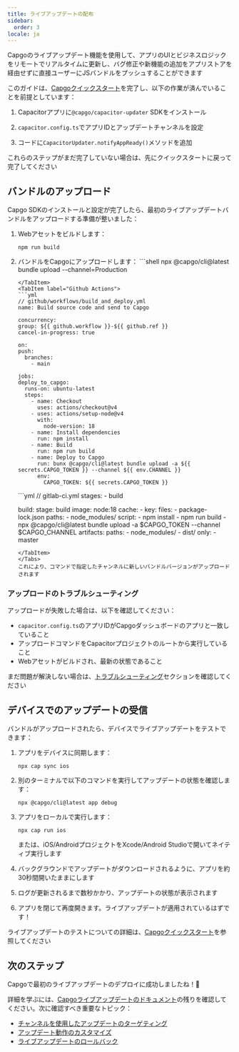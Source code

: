 ```yaml
---
title: ライブアップデートの配布
sidebar:
  order: 3
locale: ja
---
```



Capgoのライブアップデート機能を使用して、アプリのUIとビジネスロジックをリモートでリアルタイムに更新し、バグ修正や新機能の追加をアプリストアを経由せずに直接ユーザーにJSバンドルをプッシュすることができます

このガイドは、[Capgoクイックスタート](/docs/getting-started/quickstart)を完了し、以下の作業が済んでいることを前提としています：

<Steps>

1. Capacitorアプリに`@capgo/capacitor-updater` SDKをインストール

2. `capacitor.config.ts`でアプリIDとアップデートチャンネルを設定

3. コードに`CapacitorUpdater.notifyAppReady()`メソッドを追加

</Steps>

これらのステップがまだ完了していない場合は、先にクイックスタートに戻って完了してください

<LinkCard href="/docs/getting-started/add-an-app/" title="アプリを追加" description="Capgoアカウントにアプリを追加し、アプリにプラグインをインストールする" />

## バンドルのアップロード

Capgo SDKのインストールと設定が完了したら、最初のライブアップデートバンドルをアップロードする準備が整いました：

1. Webアセットをビルドします：
   ```shell
   npm run build
   ```

2. バンドルをCapgoにアップロードします：
    <Tabs>
      <TabItem label="Console">
        ```shell
      npx @capgo/cli@latest bundle upload --channel=Production
      ```
      </TabItem>
      <TabItem label="Github Actions">
      ```yml
      // github/workflows/build_and_deploy.yml
    name: Build source code and send to Capgo

    concurrency:
      group: ${{ github.workflow }}-${{ github.ref }}
      cancel-in-progress: true

    on:
      push:
        branches:
          - main

    jobs:
      deploy_to_capgo:
        runs-on: ubuntu-latest
        steps:
          - name: Checkout
            uses: actions/checkout@v4
          - uses: actions/setup-node@v4
            with:
              node-version: 18
          - name: Install dependencies
            run: npm install
          - name: Build
            run: npm run build
          - name: Deploy to Capgo
            run: bunx @capgo/cli@latest bundle upload -a ${{ secrets.CAPGO_TOKEN }} --channel ${{ env.CHANNEL }}
            env:
              CAPGO_TOKEN: ${{ secrets.CAPGO_TOKEN }}
      ```
      </TabItem>
      <TabItem label="Gitlab">
      ```yml
      // gitlab-ci.yml
      stages:
        - build

      build:
        stage: build
        image: node:18
        cache:
          - key:
              files:
                - package-lock.json
            paths:
              - node_modules/
        script:
          - npm install
          - npm run build
          - npx @capgo/cli@latest bundle upload -a $CAPGO_TOKEN --channel $CAPGO_CHANNEL
        artifacts:
          paths:
            - node_modules/
            - dist/
        only:
          - master
      ```
      </TabItem>
    </Tabs>
   これにより、コマンドで指定したチャンネルに新しいバンドルバージョンがアップロードされます

### アップロードのトラブルシューティング

アップロードが失敗した場合は、以下を確認してください：
- `capacitor.config.ts`のアプリIDがCapgoダッシュボードのアプリと一致していること
- アップロードコマンドをCapacitorプロジェクトのルートから実行していること
- Webアセットがビルドされ、最新の状態であること

まだ問題が解決しない場合は、[トラブルシューティング](/docs/getting-started/troubleshooting/)セクションを確認してください

## デバイスでのアップデートの受信

バンドルがアップロードされたら、デバイスでライブアップデートをテストできます：

1. アプリをデバイスに同期します：
   ```shell
   npx cap sync ios
   ```

2. 別のターミナルで以下のコマンドを実行してアップデートの状態を確認します：
   ```shell
   npx @capgo/cli@latest app debug
   ```

3. アプリをローカルで実行します：
   ```shell
   npx cap run ios
   ```
   または、iOS/AndroidプロジェクトをXcode/Android Studioで開いてネイティブ実行します

4. バックグラウンドでアップデートがダウンロードされるように、アプリを約30秒間開いたままにします

5. ログが更新されるまで数秒かかり、アップデートの状態が表示されます

6. アプリを閉じて再度開きます。ライブアップデートが適用されているはずです！

ライブアップデートのテストについての詳細は、[Capgoクイックスタート](/docs/getting-started/quickstart#receiving-a-live-update-on-a-device)を参照してください

## 次のステップ

Capgoで最初のライブアップデートのデプロイに成功しましたね！🎉

詳細を学ぶには、[Capgoライブアップデートのドキュメント](/docs/live-updates)の残りを確認してください。次に確認すべき重要なトピック：
- [チャンネルを使用したアップデートのターゲティング](/docs/live-updates/channels)
- [アップデート動作のカスタマイズ](/docs/live-updates/update-behavior)
- [ライブアップデートのロールバック](/docs/live-updates/rollbacks)
